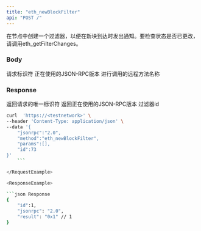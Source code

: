 ```yaml
---
title: "eth_newBlockFilter"
api: "POST /"
---
```


在节点中创建一个过滤器，以便在新块到达时发出通知。要检查状态是否已更改，请调用eth_getFilterChanges。

### Body

<ParamField body="id" type="number" placeholder="1">
  请求标识符
</ParamField>

<ParamField body="jsonrpc" type="string" placeholder="2.0">
  正在使用的JSON-RPC版本
</ParamField>

<ParamField body="method" type="string" placeholder="eth_newBlockFilter">
  进行调用的远程方法名称
</ParamField>

<ParamField body="params" type="array">
</ParamField>

### Response

<ResponseField name="id" type="number">
    返回请求的唯一标识符
</ResponseField>

<ResponseField name="jsonrpc" type="string">
    返回正在使用的JSON-RPC版本
</ResponseField>

<ResponseField name="filterId" type="string">
    过滤器id
</ResponseField>

<RequestExample>

```bash Example Request
curl  'https://<testnetwork>' \
--header 'Content-Type: application/json' \
--data '{
    "jsonrpc":"2.0",
    "method":"eth_newBlockFilter",
    "params":[],
    "id":73
}'
    ```

</RequestExample>

<ResponseExample>

```json Response
{
    "id":1,
    "jsonrpc": "2.0",
    "result": "0x1" // 1
}
```

</ResponseExample>